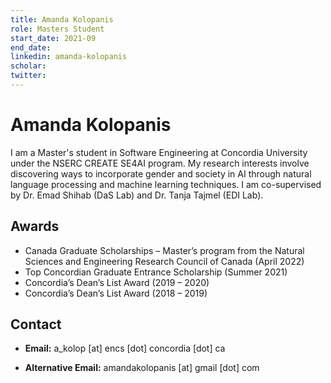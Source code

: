 ```yaml
---
title: Amanda Kolopanis
role: Masters Student
start_date: 2021-09
end_date:
linkedin: amanda-kolopanis
scholar:
twitter:
---
```


# Amanda Kolopanis

I am a Master's student in Software Engineering at Concordia University under the NSERC CREATE SE4AI program. My research interests involve discovering ways to incorporate gender and society in AI through natural language processing and machine learning techniques. I am co-supervised by Dr. Emad Shihab (DaS Lab) and Dr. Tanja Tajmel (EDI Lab).

## Awards

- Canada Graduate Scholarships – Master’s program from the Natural Sciences and Engineering Research Council of Canada (April 2022)
- Top Concordian Graduate Entrance Scholarship (Summer 2021)
- Concordia’s Dean’s List Award (2019 – 2020)
- Concordia’s Dean’s List Award (2018 – 2019)

## Contact

- **Email:** a_kolop [at] encs [dot] concordia [dot] ca

- **Alternative Email:** amandakolopanis [at] gmail [dot] com
